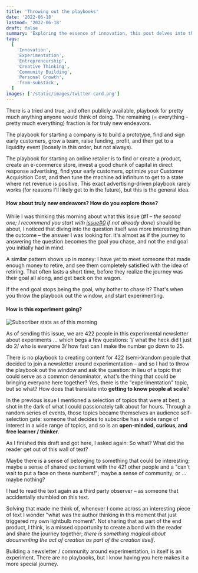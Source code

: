 ```yaml
---
title: 'Throwing out the playbooks'
date: '2022-06-18'
lastmod: '2022-06-18'
draft: false
summary: 'Exploring the essence of innovation, this post delves into the limitations of traditional playbooks in new endeavors. It reflects on the journey of starting unique projects, like this experimental newsletter, emphasizing the value of experimentation over rigid structures. The narrative intertwines personal insights with the quest for originality in content creation.'
tags:
  [
    'Innovation',
    'Experimentation',
    'Entrepreneurship',
    'Creative Thinking',
    'Community Building',
    'Personal Growth',
    'from-substack',
  ]
images: ['/static/images/twitter-card.png']
---
```


There is a tried and true, and often publicly available, playbook for pretty much anything anyone would think of doing. The remaining (= everything - pretty much everything) fraction is for truly new endeavors.

The playbook for starting a company is to build a prototype, find and sign early customers, grow a team, raise funding, profit, and then get to a liquidity event (loosely in this order, but not always).

The playbook for starting an online retailer is to find or create a product, create an e-commerce store, invest a good chunk of capital in direct response advertising, find your early customers, optimize your Customer Acquisition Cost, and then tune the machine ad infinitum to get to a state where net revenue is positive. This exact advertising-driven playbook rarely works (for reasons I'll likely get to in the future), but this is the general idea.

#### How about truly new endeavors? How do you explore those?

While I was thinking this morning about what this issue (_#1 – the second one; I recommend you start with [issue#0](https://zakelfassi.com/migrated-substack/memento-mori-substack-edition) if not already done_) should be about, I noticed that diving into the question itself was more interesting than the outcome – the answer I was looking for. It's almost as if the journey to answering the question becomes the goal you chase, and not the end goal you initially had in mind.

A similar pattern shows up in money: I have yet to meet someone that made enough money to retire, and see them completely satisfied with the idea of retiring. That often lasts a short time, before they realize the journey was their goal all along, and get back on the wagon.

If the end goal stops being the goal, why bother to chase it? That's when you throw the playbook out the window, and start experimenting.

#### How is this experiment going?

![Subscriber stats as of this morning](/static/images/throwing-out-playbooks-image.jpg)

As of sending this issue, we are 422 people in this experimental newsletter about experiments ... which begs a few questions: 1/ what the heck did I just do 2/ who is everyone 3/ how fast can I make the number go down to 25.

There is no playbook to creating content for 422 (semi-)random people that decided to join a newsletter around experimentation – and so I had to throw the playbook out the window and ask the question: in lieu of a topic that could serve as a common denominator, what's the thing that could be bringing everyone here together? Yes, there is the "experimentation" topic, but so what? How does that translate into **getting to know people at scale**?

In the previous issue I mentioned a selection of topics that were at best, a shot in the dark of what I could passionately talk about for hours. Through a random series of events, those topics became themselves an audience self-selection gate: someone that decides to subscribe has a wide range of interest in a wide range of topics, and so is an **open-minded, curious, and free learner / thinker**.

As I finished this draft and got here, I asked again: So what? What did the reader get out of this wall of text?

Maybe there is a sense of belonging to something that could be interesting; maybe a sense of shared excitement with the 421 other people and a "can't wait to put a face on these numbers!"; maybe a sense of community; or ... maybe nothing?

I had to read the text again as a third party observer – as someone that accidentally stumbled on this text.

Solving that made me think of, whenever I come across an interesting piece of text I wonder "what was the author thinking in this moment that just triggered my own lightbulb moment". Not sharing that as part of the end product, I think, is a missed opportunity to create a bond with the reader and share the journey together; _there is something magical about documenting the act of creation as part of the creation itself_.

Building a newsletter / community around experimentation, in itself is an experiment. There are no playbooks, but I know having you here makes it a more special journey.
